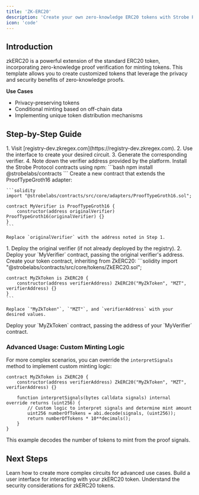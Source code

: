 ```yaml
---
title: 'ZK-ERC20'
description: 'Create your own zero-knowledge ERC20 tokens with Strobe Protocol'
icon: 'code'
---
```


## Introduction

zkERC20 is a powerful extension of the standard ERC20 token, incorporating zero-knowledge proof verification for minting tokens. This template allows you to create customized tokens that leverage the privacy and security benefits of zero-knowledge proofs.

**Use Cases**

- Privacy-preserving tokens
- Conditional minting based on off-chain data
- Implementing unique token distribution mechanisms


## Step-by-Step Guide

<Steps>
  <Step title="Create Circuit and Verifier">
    1. Visit [registry-dev.zkregex.com](https://registry-dev.zkregex.com).
    2. Use the interface to create your desired circuit.
    3. Generate the corresponding verifier.
    4. Note down the verifier address provided by the platform.
  </Step>
  <Step title="Install Strobe contracts">
    Install the Strobe Protocol contracts using npm:
    ```bash
    npm install @strobelabs/contracts
    ```
  </Step>
  <Step title="Create ProofTypeGroth16 Verifier">
    Create a new contract that extends the ProofTypeGroth16 adapter:

    ```solidity
    import "@strobelabs/contracts/src/core/adapters/ProofTypeGroth16.sol";

    contract MyVerifier is ProofTypeGroth16 {
        constructor(address originalVerifier) ProofTypeGroth16(originalVerifier) {}
    }
    ```

    Replace `originalVerifier` with the address noted in Step 1.

  </Step>
  <Step title="Deploy Verifiers">
    1. Deploy the original verifier (if not already deployed by the registry).
    2. Deploy your `MyVerifier` contract, passing the original verifier's address.
  </Step>
  <Step title="Create zkERC20 Token">
    Create your token contract, inheriting from ZkERC20:
    ```solidity
    import "@strobelabs/contracts/src/core/tokens/ZkERC20.sol";

    contract MyZkToken is ZkERC20 {
        constructor(address verifierAddress) ZkERC20("MyZkToken", "MZT", verifierAddress) {}
    }
    ```

    Replace `"MyZkToken"`, `"MZT"`, and `verifierAddress` with your desired values.
  </Step>
  <Step title="Deploy zkERC20 Token">
    Deploy your `MyZkToken` contract, passing the address of your `MyVerifier` contract.
  </Step>
</Steps>

  
### Advanced Usage: Custom Minting Logic

For more complex scenarios, you can override the `interpretSignals` method to implement custom minting logic:

```solidity
contract MyZkToken is ZkERC20 {
    constructor(address verifierAddress) ZkERC20("MyZkToken", "MZT", verifierAddress) {}

    function interpretSignals(bytes calldata signals) internal override returns (uint256) {
        // Custom logic to interpret signals and determine mint amount
        uint256 numberOfTokens = abi.decode(signals, (uint256));
        return numberOfTokens * 10**decimals();
    }
}
```

This example decodes the number of tokens to mint from the proof signals.

## Next Steps

<CardGroup>
  <Card title="Customize Your Circuit" icon="puzzle-piece" href="/guides/custom-circuits">
    Learn how to create more complex circuits for advanced use cases.
  </Card>
  <Card title="Frontend Integration" icon="desktop" href="/guides/frontend-integration">
    Build a user interface for interacting with your zkERC20 token.
  </Card>
  <Card title="Security Best Practices" icon="shield-halved" href="/security/zk-token-security">
    Understand the security considerations for zkERC20 tokens.
  </Card>
</CardGroup>